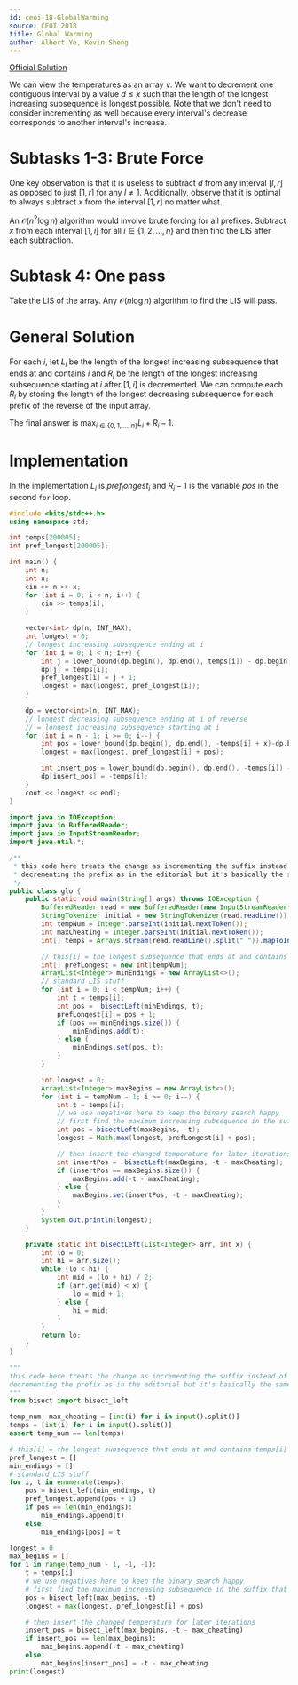 ```yaml
---
id: ceoi-18-GlobalWarming
source: CEOI 2018
title: Global Warming
author: Albert Ye, Kevin Sheng
---
```


[Official Solution](https://ceoi2018.pl/wp-content/uploads/2018/08/solutions_day1.pdf)

We can view the temperatures as an array $v$. We want to decrement one
contiguous interval by a value $d \le x$ such that the length of the longest
increasing subsequence is longest possible. Note that we don't need to consider
incrementing as well because every interval's decrease corresponds to another
interval's increase.

# Subtasks 1-3: Brute Force

One key observation is that it is useless to subtract $d$ from any interval
$[l,r]$ as opposed to just $[1, r]$ for any $l \neq 1$. Additionally, observe
that it is optimal to always subtract $x$ from the interval $[1, r]$ no matter what.

An $\mathcal{O}(n^2 \log n)$ algorithm would involve brute forcing for all
prefixes. Subtract $x$ from each interval $[1, i]$ for all
$i \in \{1, 2, \dotsc, n\}$ and then find the LIS after each subtraction.

# Subtask 4: One pass

Take the LIS of the array. Any $\mathcal{O}(n \log n)$ algorithm to find
the LIS will pass.

# General Solution

For each $i$, let $L_i$ be the length of the longest increasing subsequence
that ends at and contains $i$ and $R_i$ be the length of the longest
increasing subsequence starting at $i$ after $[1, i]$ is decremented.
We can compute each $R_i$ by storing the length of the longest decreasing
subsequence for each prefix of the reverse of the input array.

The final answer is $\max_{i \in \{0, 1, \dotsc, n\}} L_i+R_i-1$.

# Implementation

In the implementation $L_i$ is $pref_longest_i$ and $R_i-1$ is the variable $pos$
in the second `for` loop.

<LanguageSection>

<CPPSection>

```cpp
#include <bits/stdc++.h>
using namespace std;

int temps[200005]; 
int pref_longest[200005];

int main() {
	int n;
	int x;
	cin >> n >> x;
	for (int i = 0; i < n; i++) {
		cin >> temps[i];
	}
	
	vector<int> dp(n, INT_MAX);
	int longest = 0;
	// longest increasing subsequence ending at i
	for (int i = 0; i < n; i++) {
		int j = lower_bound(dp.begin(), dp.end(), temps[i]) - dp.begin();
		dp[j] = temps[i];
		pref_longest[i] = j + 1;
		longest = max(longest, pref_longest[i]);
	}
	
	dp = vector<int>(n, INT_MAX);
	// longest decreasing subsequence ending at i of reverse
	// = longest increasing subsequence starting at i
	for (int i = n - 1; i >= 0; i--) {
		int pos = lower_bound(dp.begin(), dp.end(), -temps[i] + x)-dp.begin();
		longest = max(longest, pref_longest[i] + pos);

		int insert_pos = lower_bound(dp.begin(), dp.end(), -temps[i]) - dp.begin();
		dp[insert_pos] = -temps[i];
	}
	cout << longest << endl;
}
```

</CPPSection>

<JavaSection>

```java
import java.io.IOException;
import java.io.BufferedReader;
import java.io.InputStreamReader;
import java.util.*;

/**
 * this code here treats the change as incrementing the suffix instead of
 * decrementing the prefix as in the editorial but it's basically the same thing
 */
public class glo {
	public static void main(String[] args) throws IOException {
		BufferedReader read = new BufferedReader(new InputStreamReader(System.in));
		StringTokenizer initial = new StringTokenizer(read.readLine());
		int tempNum = Integer.parseInt(initial.nextToken());
		int maxCheating = Integer.parseInt(initial.nextToken());
		int[] temps = Arrays.stream(read.readLine().split(" ")).mapToInt(Integer::parseInt).toArray();

		// this[i] = the longest subsequence that ends at and contains temps[i]
		int[] prefLongest = new int[tempNum];
		ArrayList<Integer> minEndings = new ArrayList<>();
		// standard LIS stuff
		for (int i = 0; i < tempNum; i++) {
			int t = temps[i];
			int pos =  bisectLeft(minEndings, t);
			prefLongest[i] = pos + 1;
			if (pos == minEndings.size()) {
				minEndings.add(t);
			} else {
				minEndings.set(pos, t);
			}
		}

		int longest = 0;
		ArrayList<Integer> maxBegins = new ArrayList<>();
		for (int i = tempNum - 1; i >= 0; i--) {
			int t = temps[i];
			// we use negatives here to keep the binary search happy
			// first find the maximum increasing subsequence in the suffix that starts at i
			int pos = bisectLeft(maxBegins, -t);
			longest = Math.max(longest, prefLongest[i] + pos);

			// then insert the changed temperature for later iterations
			int insertPos =  bisectLeft(maxBegins, -t - maxCheating);
			if (insertPos == maxBegins.size()) {
				maxBegins.add(-t - maxCheating);
			} else {
				maxBegins.set(insertPos, -t - maxCheating);
			}
		}
		System.out.println(longest);
	}

	private static int bisectLeft(List<Integer> arr, int x) {
		int lo = 0;
		int hi = arr.size();
		while (lo < hi) {
			int mid = (lo + hi) / 2;
			if (arr.get(mid) < x) {
				lo = mid + 1;
			} else {
				hi = mid;
			}
		}
		return lo;
	}
}
```

</JavaSection>

<PySection>

```py
"""
this code here treats the change as incrementing the suffix instead of
decrementing the prefix as in the editorial but it's basically the same thing
"""
from bisect import bisect_left

temp_num, max_cheating = [int(i) for i in input().split()]
temps = [int(i) for i in input().split()]
assert temp_num == len(temps)

# this[i] = the longest subsequence that ends at and contains temps[i]
pref_longest = []
min_endings = []
# standard LIS stuff
for i, t in enumerate(temps):
	pos = bisect_left(min_endings, t)
	pref_longest.append(pos + 1)
	if pos == len(min_endings):
		min_endings.append(t)
	else:
		min_endings[pos] = t

longest = 0
max_begins = []
for i in range(temp_num - 1, -1, -1):
	t = temps[i]
	# we use negatives here to keep the binary search happy
	# first find the maximum increasing subsequence in the suffix that starts at i
	pos = bisect_left(max_begins, -t)
	longest = max(longest, pref_longest[i] + pos)

	# then insert the changed temperature for later iterations
	insert_pos = bisect_left(max_begins, -t - max_cheating)
	if insert_pos == len(max_begins):
		max_begins.append(-t - max_cheating)
	else:
		max_begins[insert_pos] = -t - max_cheating
print(longest)
```

</PySection>

</LanguageSection>
